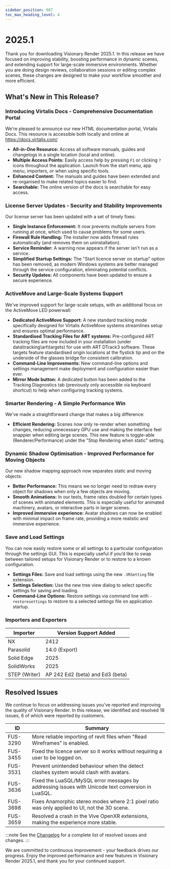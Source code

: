 ```yaml
---
sidebar_position: 987
toc_max_heading_level: 4
---
```


# 2025.1

Thank you for downloading Visionary Render 2025.1. In this release we have focused on improving stability, boosting performance in dynamic scenes, and extending support for large-scale immersive environments. Whether you are doing design reviews, collaboration sessions or editing complex scenes, these changes are designed to make your workflow smoother and more efficient. 

## What's New in This Release?

### Introducing Virtalis Docs - Comprehensive Documentation Portal 

We're pleased to announce our new HTML documentation portal, Virtalis Docs. This resource is accessible both locally and online at https://docs.virtalis.com/ 

- **All-in-One Resource:** Access all software manuals, guides and changelogs in a single location (local and online).
- **Multiple Access Points:** Easily access help by pressing `F1` or clicking `?` icons throughout the application. Launch from the start menu, app menu, importers, or when using specific tools.
- **Enhanced Content:** The manuals and guides have been extended and re-organised to make related topics easier to find.
- **Searchable:** The online version of the docs is searchable for easy access.

### License Server Updates - Security and Stability Improvements

Our license server has been updated with a set of timely fixes:

- **Single Instance Enforcement:** It now prevents multiple servers from running at once, which used to cause problems for some users.
- **Firewall Rule Handling:** The installer now adds firewall rules automatically (and removes them on uninstallation).
- **Service Reminder:** A warning now appears if the server isn't run as a service.
- **Simplified Startup Settings:** The "Start licence server on startup" option has been removed, as modern Windows systems are better managed through the service configuration, eliminating potential conflicts.
- **Security Updates:** All components have been updated to ensure a secure experience.

### ActiveMove and Large-Scale Systems Support

We've improved support for large-scale setups, with an additional focus on the ActiveMove LED powerwall:

- **Dedicated ActiveMove Support:** A new standard tracking mode specifically designed for Virtalis ActiveMove systems streamlines setup and ensures optimal performance.
- **Standardised Tracking Files for ART systems:** Pre-configured ART tracking files are now included in your installation (under data\tracking\art\targets) for use with ART DTrack3 software. These targets feature standardised origin locations at the flystick tip and on the underside of the glasses bridge for consistent calibration.
- **Command-Line Improvements:** New command-line options and settings management make deployment and configuration easier than ever.
- **Mirror Mode button:** A dedicated button has been added to the Tracking Diagnostics tab (previously only accessible via keyboard shortcut) to help when configuring tracking systems.

### Smarter Rendering - A Simple Performance Win

We've made a straightforward change that makes a big difference:

- **Efficient Rendering:** Scenes now only re-render when something changes, reducing unnecessary GPU use and making the interface feel snappier when editing large scenes. This new feature is toggle-able (Renderer/Performance) under the "Stop Rendering when static" setting.

### Dynamic Shadow Optimisation - Improved Performance for Moving Objects

Our new shadow mapping approach now separates static and moving objects:

- **Better Performance:** This means we no longer need to redraw every object for shadows when only a few objects are moving. 
- **Smooth Animations:** In our tests, frame rates doubled for certain types of scenes with animated elements. This is especially useful for animated machinery, avatars, or interactive parts in larger scenes.
- **Improved immersive experience:** Avatar shadows can now be enabled with minimal impact on frame rate, providing a more realistic and immersive experience. 

### Save and Load Settings

You can now easily restore some or all settings to a particular configuration through the settings GUI. This is especially useful if you’d like to swap between tailored setups for Visionary Render or to restore to a known configuration.

- **Settings Files:** Save and load settings using the new `.VRSetting` file extension.
- **Settings Selection:** Use the new tree view dialog to select specific settings for saving and loading.
- **Command-Line Options:** Restore settings via command line with `-restoresettings` to restore to a selected settings file on application startup.

### Importers and Exporters

| Importer | Version Support Added |
|---|---|
| NX | 2412 |
| Parasolid | 14.0 (Export) |
| Solid Edge | 2025 |
| SolidWorks | 2025 |
| STEP (Writer) | AP 242 Ed2 (beta) and Ed3 (beta) |

## Resolved Issues

We continue to focus on addressing issues you've reported and improving the quality of Visionary Render. In this release, we identified and resolved 18 issues, 6 of which were reported by customers. 

| ID | Summary |
|---|---|
| FUS-3290 | More reliable importing of revit files when "Read Wireframes" is enabled. |
| FUS-3455 | Fixed the licence server so it works without requiring a user to be logged on. |
| FUS-3531 | Prevent unintended behaviour when the detect clashes system would clash with avatars. |
| FUS-3636 | Fixed the LuaSQL/MySQL error messages by addressing issues with Unicode text conversion in LuaSQL. |
| FUS-3698 | Fixes Anamorphic stereo modes where 2:1 pixel ratio was only applied to UI, not the 3D scene. |
| FUS-3659 | Resolved a crash in the Vive OpenXR extensions, making the experience more stable. |

:::note
See the [Changelog](../../changelogs/visionary-render#20251) for a complete list of resolved issues and changes.
:::

We are committed to continuous improvement - your feedback drives our progress. Enjoy the improved performance and new features in Visionary Render 2025.1, and thank you for your continued support.
